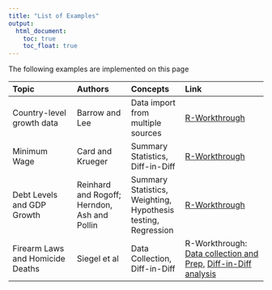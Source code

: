 ```yaml
---
title: "List of Examples"
output:
  html_document:
    toc: true
    toc_float: true
---
```




The following examples are implemented on this page

| Topic | Authors |Concepts | Link |
|:------|:-----|:-----|:--------|
| Country-level growth data | Barrow and Lee | Data import from multiple sources | [R-Workthrough](https://datasquad.github.io/ECLR/Ex/DataManagementExample_GrowthData.html) | 
| Minimum Wage | Card and Krueger | Summary Statistics, Diff-in-Diff | [R-Workthrough](https://datasquad.github.io/ECLR/Ex/CardKrueger.html) | 
| Debt Levels and GDP Growth | Reinhard and Rogoff; Herndon, Ash and Pollin | Summary Statistics, Weighting, Hypothesis testing, Regression | [R-Workthrough](https://datasquad.github.io/ECLR/Ex/RogoffReinhard.html) | 
| Firearm Laws and Homicide Deaths | Siegel et al | Data Collection, Diff-in-Diff | R-Workthrough: [Data collection and Prep](https://datasquad.github.io/ECLR/Ex/GunPolicyDataMgmt.html), [Diff-in-Diff analysis](https://datasquad.github.io/ECLR/Ex/GunPolicyDiD.html)

